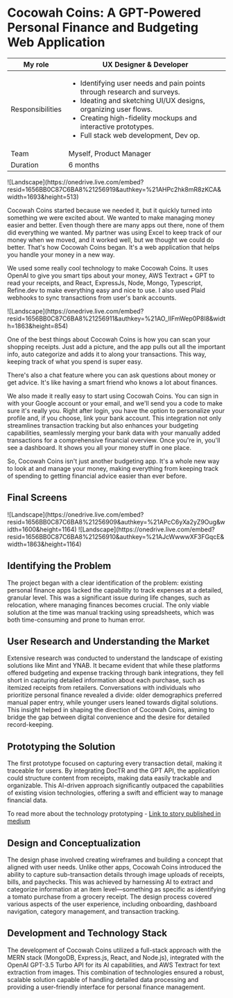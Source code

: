 # Cocowah Coins: A GPT-Powered Personal Finance and Budgeting Web Application


| My role                          | UX Designer & Developer |
|----------------------------------|-------------------------|
| Responsibilities                 | <ul><li>Identifying user needs and pain points through research and surveys.</li><li>Ideating and sketching UI/UX designs, organizing user flows.</li><li>Creating high-fidelity mockups and interactive prototypes.</li><li>Full stack web development, Dev op.</li></ul> |
| Team                             | Myself, Product Manager |
| Duration                         | 6 months |


<Bleed >
  ![Landscape](https://onedrive.live.com/embed?resid=1656BB0C87C6BA8%21256919&authkey=%21AHPc2hk8mR8zKCA&width=1693&height=513)
</Bleed>

Cocowah Coins started because we needed it, but it quickly turned into something we were excited about. We wanted to make managing money easier and better. Even though there are many apps out there, none of them did everything we wanted. My partner was using Excel to keep track of our money when we moved, and it worked well, but we thought we could do better. That's how Cocowah Coins began. It's a web application that helps you handle your money in a new way.

We used some really cool technology to make Cocowah Coins. It uses OpenAI to give you smart tips about your money, AWS Textract + GPT to read your receipts, and React, ExpressJs, Node, Mongo, Typescript, Refine.dev to make everything easy and nice to use. I also used Plaid webhooks to sync transactions from user's bank accounts.

<Bleed >
  ![Landscape](https://onedrive.live.com/embed?resid=1656BB0C87C6BA8%21256911&authkey=%21AO_lIFmWep0P8I8&width=1863&height=854)
</Bleed>

One of the best things about Cocowah Coins is how you can scan your shopping receipts. Just add a picture, and the app pulls out all the important info, auto categorize and adds it to along your transactions. This way, keeping track of what you spend is super easy.

There's also a chat feature where you can ask questions about money or get advice. It's like having a smart friend who knows a lot about finances.

We also made it really easy to start using Cocowah Coins. You can sign in with your Google account or your email, and we'll send you a code to make sure it's really you. Right after login, you have the option to personalize your profile and, if you choose, link your bank account. This integration not only streamlines transaction tracking but also enhances your budgeting capabilities, seamlessly merging your bank data with your manually added transactions for a comprehensive financial overview. Once you're in, you'll see a dashboard. It shows you all your money stuff in one place.

So, Cocowah Coins isn't just another budgeting app. It's a whole new way to look at and manage your money, making everything from keeping track of spending to getting financial advice easier than ever before.

## Final Screens

<Bleed >
  ![Landscape](https://onedrive.live.com/embed?resid=1656BB0C87C6BA8%21256909&authkey=%21APcC6yXa2yZ9Oug&width=1600&height=1164)
</Bleed>

<Bleed >
  ![Landscape](https://onedrive.live.com/embed?resid=1656BB0C87C6BA8%21256910&authkey=%21AJcWwwwXF3FGqcE&width=1863&height=1164)
</Bleed>

## Identifying the Problem

The project began with a clear identification of the problem: existing personal finance apps lacked the capability to track expenses at a detailed, granular level. This was a significant issue during life changes, such as relocation, where managing finances becomes crucial. The only viable solution at the time was manual tracking using spreadsheets, which was both time-consuming and prone to human error.

## User Research and Understanding the Market

Extensive research was conducted to understand the landscape of existing solutions like Mint and YNAB. It became evident that while these platforms offered budgeting and expense tracking through bank integrations, they fell short in capturing detailed information about each purchase, such as itemized receipts from retailers. Conversations with individuals who prioritize personal finance revealed a divide: older demographics preferred manual paper entry, while younger users leaned towards digital solutions. This insight helped in shaping the direction of Cocowah Coins, aiming to bridge the gap between digital convenience and the desire for detailed record-keeping.

## Prototyping the Solution

The first prototype focused on capturing every transaction detail, making it traceable for users. By integrating DocTR and the GPT API, the application could structure content from receipts, making data easily trackable and organizable. This AI-driven approach significantly outpaced the capabilities of existing vision technologies, offering a swift and efficient way to manage financial data.

To read more about the technology prototyping - [Link to story published in medium](https://bootcamp.uxdesign.cc/overclocking-personal-finance-management-with-chatgpt-222999a7101d)

## Design and Conceptualization

The design phase involved creating wireframes and building a concept that aligned with user needs. Unlike other apps, Cocowah Coins introduced the ability to capture sub-transaction details through image uploads of receipts, bills, and paychecks. This was achieved by harnessing AI to extract and categorize information at an item level—something as specific as identifying a tomato purchase from a grocery receipt. The design process covered various aspects of the user experience, including onboarding, dashboard navigation, category management, and transaction tracking.

## Development and Technology Stack

The development of Cocowah Coins utilized a full-stack approach with the MERN stack (MongoDB, Express.js, React, and Node.js), integrated with the OpenAI GPT-3.5 Turbo API for its AI capabilities, and AWS Textract for text extraction from images. This combination of technologies ensured a robust, scalable solution capable of handling detailed data processing and providing a user-friendly interface for personal finance management.